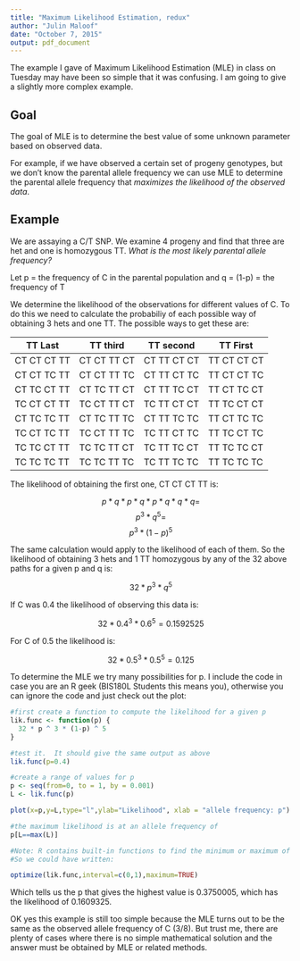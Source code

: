 ```yaml
---
title: "Maximum Likelihood Estimation, redux"
author: "Julin Maloof"
date: "October 7, 2015"
output: pdf_document
---
```


The example I gave of Maximum Likelihood Estimation (MLE) in class on Tuesday may have been so simple that it was confusing.  I am going to give a slightly more complex example.

## Goal

The goal of MLE is to determine the best value of some unknown parameter based on observed data.

For example, if we have observed a certain set of progeny genotypes, but we don't know the parental allele frequency we can use MLE to determine the parental allele frequency that _maximizes the likelihood of the observed data_.

## Example

We are assaying a C/T SNP.  We examine 4 progeny and find that three are het and one is homozygous TT.  _What is the most likely parental allele frequency?_

Let p = the frequency of C in the parental population and q = (1-p) = the frequency of T

We determine the likelihood of the observations for different values of C. To do this we need to calculate the probabiliy of each possible way of obtaining 3 hets and one TT. The possible ways to get these are:

  TT Last   |   TT third  | TT second   | TT First 
------------|-------------|-------------|------------
CT CT CT TT | CT CT TT CT | CT TT CT CT | TT CT CT CT
CT CT TC TT | CT CT TT TC | CT TT CT TC | TT CT CT TC
CT TC CT TT | CT TC TT CT | CT TT TC CT | TT CT TC CT
TC CT CT TT | TC CT TT CT | TC TT CT CT | TT TC CT CT
CT TC TC TT | CT TC TT TC | CT TT TC TC | TT CT TC TC
TC CT TC TT | TC CT TT TC | TC TT CT TC | TT TC CT TC
TC TC CT TT | TC TC TT CT | TC TT TC CT | TT TC TC CT
TC TC TC TT | TC TC TT TC | TC TT TC TC | TT TC TC TC

The likelihood of obtaining the first one, CT CT CT TT is: 

$$ p * q * p * q * p * q * q * q = $$
$$ p ^ 3 * q ^ 5 = $$
$$ p ^ 3 * (1-p) ^ 5 $$

The same calculation would apply to the likelihood of each of them.  So the likelihood of obtaining 3 hets and 1 TT homozygous by any of the 32 above paths for a given p and q is:

$$ 32 * p ^ 3 * q ^ 5 $$

If C was 0.4 the likelihood of observing this data is:

$$ 32 * 0.4 ^ 3 * 0.6 ^ 5 = 0.1592525 $$

For C of 0.5 the likelihood is:

$$ 32 * 0.5 ^ 3 * 0.5 ^ 5 = 0.125 $$

To determine the MLE we try many possibilities for p.  I include the code in case you are an R geek (BIS180L Students this means you), otherwise you can ignore the code and just check out the plot:

```r
#first create a function to compute the likelihood for a given p
lik.func <- function(p) {
  32 * p ^ 3 * (1-p) ^ 5
}

#test it.  It should give the same output as above
lik.func(p=0.4)

#create a range of values for p
p <- seq(from=0, to = 1, by = 0.001)
L <- lik.func(p)

plot(x=p,y=L,type="l",ylab="Likelihood", xlab = "allele frequency: p")

#the maximum likelihood is at an allele frequency of
p[L==max(L)]

#Note: R contains built-in functions to find the minimum or maximum of a function
#So we could have written:

optimize(lik.func,interval=c(0,1),maximum=TRUE)
```

Which tells us the p that gives the highest value is 0.3750005, which has the likelihood of 0.1609325.

OK yes this example is still too simple because the MLE turns out to be the same as the observed allele frequency of C (3/8).  But trust me, there are plenty of cases where there is no simple mathematical solution and the answer must be obtained by MLE or related methods.



